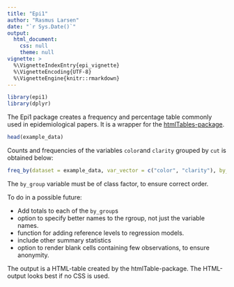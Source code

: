 ```yaml
---
title: "Epi1"
author: "Rasmus Larsen"
date: "`r Sys.Date()`"
output:
  html_document:
    css: null
    theme: null
vignette: >
  %\VignetteIndexEntry{epi_vignette}
  %\VignetteEncoding{UTF-8}
  %\VignetteEngine{knitr::rmarkdown}
---
```

```r
library(epi1)
library(dplyr)
```


The Epi1 package creates a frequency and percentage table commonly used in
epidemiological papers. It is a wrapper for the [htmlTables-package](https://cran.r-project.org/web/packages/htmlTable/vignettes/general.html).

```r
head(example_data)
```

Counts and frequencies of the variables `color`and `clarity` grouped by `cut` is obtained below:
```r
freq_by(dataset = example_data, var_vector = c("color", "clarity"), by_group = "cut" )
```

The `by_group` variable must be of class factor, to ensure correct order.  



To do in a possible future:

* Add totals to each of the `by_group`s
* option to specify better names to the rgroup, not just the variable names.
* function for adding reference levels to regression models.
* include other summary statistics
* option to render blank cells containing few observations, to ensure anonymity.

The output is a HTML-table created by the htmlTable-package. The HTML-output 
looks best if no CSS is used.







